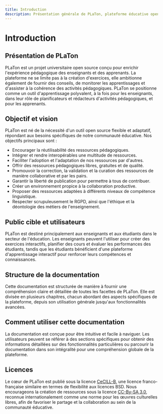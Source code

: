 ```yaml
---
title: Introduction
description: Présentation générale de PLaTon, plateforme éducative open source qui vise à enrichir l'expérience pédagogique des enseignants et apprenants à travers des ressources interactives et collaboratives.
---
```


# Introduction

## Présentation de PLaTon

PLaTon est un projet universitaire open source conçu pour enrichir l'expérience pédagogique des enseignants et des apprenants.
La plateforme ne se limite pas à la création d'exercices, elle ambitionne également de fournir des conseils, de monitorer les apprentissages et d'assister à la cohérence des activités pédagogiques.
PLaTon se positionne comme un outil d'apprentissage polyvalent, à la fois pour les enseignants, dans leur rôle de planificateurs et rédacteurs d'activités pédagogiques, et pour les apprenants.

## Objectif et vision

PLaTon est né de la nécessité d'un outil open source flexible et adaptatif, répondant aux besoins spécifiques de notre communauté éducative. Nos objectifs principaux sont :

- Encourager la réutilisabilité des ressources pédagogiques.
- Intégrer et rendre interopérables une multitude de ressources.
- Faciliter l'adoption et l'adaptation de nos ressources par d'autres.
- Offrir des ressources pédagogiques libres, gratuites et de qualité.
- Promouvoir la correction, la validation et la curation des ressources de manière collaborative et par les pairs.
- Garantir la liberté de publication pour permettre à tous de contribuer.
- Créer un environnement propice à la collaboration productive.
- Proposer des ressources adaptées à différents niveaux de compétence linguistique.
- Respecter scrupuleusement le RGPD, ainsi que l'éthique et la déontologie des métiers de l'enseignement.

## Public cible et utilisateurs

PLaTon est destiné principalement aux enseignants et aux étudiants dans le secteur de l'éducation.
Les enseignants peuvent l'utiliser pour créer des exercices interactifs, planifier des cours et évaluer les performances des étudiants,
tandis que les étudiants bénéficient d'une plateforme d'apprentissage interactif pour renforcer leurs compétences et connaissances.

## Structure de la documentation

Cette documentation est structurée de manière à fournir une compréhension claire et détaillée de toutes les facettes de PLaTon.
Elle est divisée en plusieurs chapitres, chacun abordant des aspects spécifiques de la plateforme, depuis son utilisation générale jusqu'aux fonctionnalités avancées.

## Comment utiliser cette documentation

La documentation est conçue pour être intuitive et facile à naviguer.
Les utilisateurs peuvent se référer à des sections spécifiques pour obtenir des informations détaillées sur des fonctionnalités particulières
ou parcourir la documentation dans son intégralité pour une compréhension globale de la plateforme.

## Licences

Le cœur de PLaTon est publié sous la licence [CeCILL-B](https://github.com/cisstech/platon/blob/main/LICENSE), une licence franco-française similaire en termes de flexibilité aux licences BSD.
Nous encourageons la création de ressources sous la licence [CC-By-SA 3.0](https://creativecommons.org/licenses/by-sa/3.0/fr/), reconnue internationalement comme une norme pour les œuvres culturelles libres, afin de favoriser le partage et la collaboration au sein de la communauté éducative.
